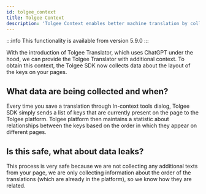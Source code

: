 ```yaml
---
id: tolgee_context
title: Tolgee Context
description: 'Tolgee Context enables better machine translation by collecting information about the context of each translation'
---
```


:::info
This functionality is available from version 5.9.0
:::

With the introduction of Tolgee Translator, which uses ChatGPT under the hood, we can provide the Tolgee Translator with additional context. To obtain this context, the Tolgee SDK now collects data about the layout of the keys on your pages.

## What data are being collected and when?

Every time you save a translation through In-context tools dialog, Tolgee SDK simply sends a list of keys that are currently present on the page to the Tolgee platform. Tolgee platform then maintains a statistic about relationships between the keys based on the order in which they appear on different pages.

## Is this safe, what about data leaks?

This process is very safe because we are not collecting any additional texts from your page, we are only collecting information about the order of the translations (which are already in the platform), so we know how they are related.
